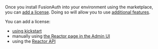 Once you install FusionAuth into your environment using the marketplace, you can [add a license](/docs/get-started/core-concepts/licensing). Doing so will allow you to use [additional features](/docs/get-started/core-concepts/plans-features).

You can add a license:

* [using kickstart](/docs/get-started/download-and-install/development/kickstart#set-your-license-id)
* manually using [the Reactor page in the Admin UI](/docs/get-started/core-concepts/licensing#adding-your-license-to-your-instance)
* using the [Reactor API](/docs/apis/reactor)

